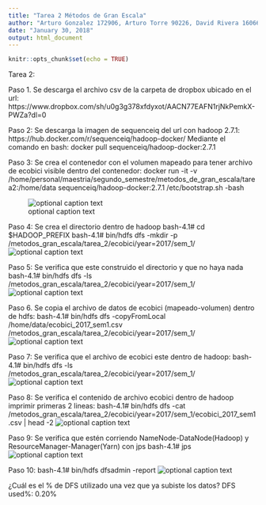 ---
title: "Tarea 2 Métodos de Gran Escala"
author: "Arturo Gonzalez 172906, Arturo Torre 90226, David Rivera 160668"
date: "January 30, 2018"
output: html_document
---

```{r setup, include=FALSE}
knitr::opts_chunk$set(echo = TRUE)
```

Tarea 2:

Paso 1. Se descarga el archivo csv de la carpeta de dropbox ubicado en el url:  https://www.dropbox.com/sh/u0g3g378xfdyxot/AACN77EAFN1rjNkPemkX-PWZa?dl=0

Paso 2: Se descarga  la imagen de sequenceiq del url con hadoop 2.7.1: 
https://hub.docker.com/r/sequenceiq/hadoop-docker/
Mediante el comando en bash: docker pull sequenceiq/hadoop-docker:2.7.1 

Paso 3: Se crea el contenedor con el volumen mapeado para tener archivo de ecobici visible dentro del contenedor:
docker run -it -v /home/personal/maestria/segundo_semestre/metodos_de_gran_escala/tarea2:/home/data sequenceiq/hadoop-docker:2.7.1 /etc/bootstrap.sh -bash


![optional caption text](inicio.png)


Paso 4: Se crea el directorio dentro de hadoop 
bash-4.1# cd $HADOOP_PREFIX
bash-4.1# bin/hdfs dfs -mkdir -p /metodos_gran_escala/tarea_2/ecobici/year=2017/sem_1/
![optional caption text](directorio_vacio.png)



Paso 5: Se verifica que este construido el directorio y que no haya nada
bash-4.1# bin/hdfs dfs -ls /metodos_gran_escala/tarea_2/ecobici/year=2017/sem_1/
![optional caption text](lista_vacio.png)


Paso 6. Se copia el archivo de datos de ecobici (mapeado-volumen) dentro de hdfs:
bash-4.1# bin/hdfs dfs -copyFromLocal /home/data/ecobici_2017_sem1.csv /metodos_gran_escala/tarea_2/ecobici/year=2017/sem_1/
![optional caption text](copyFromLocal.png)


Paso 7: Se verifica que el archivo de ecobici este dentro de hadoop:
bash-4.1# bin/hdfs dfs -ls /metodos_gran_escala/tarea_2/ecobici/year=2017/sem_1/
![optional caption text](lista_archivo1.png)


Paso 8: Se verifica el  contenido de archivo ecobici dentro de hadoop imprimir primeras 2 lineas:
bash-4.1# bin/hdfs dfs -cat /metodos_gran_escala/tarea_2/ecobici/year=2017/sem_1/ecobici_2017_sem1.csv | head -2
![optional caption text](cat-archivo.png)


Paso 9: Se verifica que estén corriendo NameNode-DataNode(Hadoop) y ResourceManager-Manager(Yarn) con jps
bash-4.1# jps
![optional caption text](jps.png)

Paso 10: 
bash-4.1# bin/hdfs dfsadmin -report
![optional caption text](reporte.png)

¿Cuál es el % de DFS utilizado una vez que ya subiste los datos?
DFS used%: 0.20% 